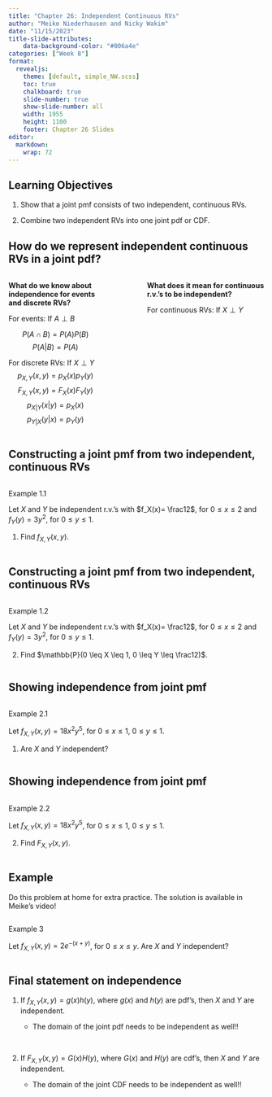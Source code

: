 ```yaml
---
title: "Chapter 26: Independent Continuous RVs"
author: "Meike Niederhausen and Nicky Wakim"
date: "11/15/2023"
title-slide-attributes:
    data-background-color: "#006a4e"
categories: ["Week 8"]
format: 
  revealjs:
    theme: [default, simple_NW.scss]
    toc: true
    chalkboard: true
    slide-number: true
    show-slide-number: all
    width: 1955
    height: 1100
    footer: Chapter 26 Slides
editor: 
  markdown: 
    wrap: 72
---
```


## Learning Objectives

1. Show that a joint pmf consists of two independent, continuous RVs.

2. Combine two independent RVs into one joint pdf or CDF.

## How do we represent independent continuous RVs in a joint pdf?

::: columns
::: {.column width="40%"}
**What do we know about independence for events and discrete RVs?**

For events: If $A \perp B$

$$P(A \cap B) = P(A)P(B)$$ $$P(A|B) = P(A)$$

For discrete RVs: If $X \perp Y$ $$p_{X,Y}(x,y) = p_{X}(x)p_{Y}(y)$$
$$F_{X,Y}(x,y) = F_{X}(x)F_{Y}(y)$$ $$p_{X|Y}(x|y) = p_{X}(x)$$
$$p_{Y|X}(y|x) = p_{Y}(y)$$
:::

::: {.column width="10%"}
:::

::: {.column width="50%"}
**What does it mean for continuous r.v.'s to be independent?**

For continuous RVs: If $X \perp Y$
:::

:::

## Constructing a joint pmf from two independent, continuous RVs

::: columns 
::: {.column width="30%"}
::: example
::: ex-title
Example 1.1
:::
::: ex-cont
Let $X$ and $Y$ be independent r.v.'s with
$f_X(x)= \frac12$, for $0 \leq x \leq 2$ and $f_Y(y)= 3y^2$, for
$0 \leq y \leq 1$.

1.  Find $f_{X,Y}(x,y)$.
:::
:::

:::
:::

## Constructing a joint pmf from two independent, continuous RVs

::: columns 
::: {.column width="30%"}
::: example
::: ex-title
Example 1.2
:::
::: ex-cont
Let $X$ and $Y$ be independent r.v.'s with
$f_X(x)= \frac12$, for $0 \leq x \leq 2$ and $f_Y(y)= 3y^2$, for
$0 \leq y \leq 1$.

2.  Find $\mathbb{P}(0 \leq X \leq 1, 0 \leq Y \leq \frac12)$.
:::
:::

:::
:::

## Showing independence from joint pmf

::: columns 
::: {.column width="30%"}
::: example
::: ex-title
Example 2.1
:::
::: ex-cont
Let $f_{X,Y}(x,y)= 18 x^2 y^5$, for
$0 \leq x \leq 1, \ 0 \leq y \leq 1$.

1.  Are $X$ and $Y$ independent?
:::
:::

:::
:::

## Showing independence from joint pmf

::: columns 
::: {.column width="30%"}
::: example
::: ex-title
Example 2.2
:::
::: ex-cont
Let $f_{X,Y}(x,y)= 18 x^2 y^5$, for
$0 \leq x \leq 1, \ 0 \leq y \leq 1$.

2.  Find $F_{X,Y}(x,y)$.
:::
:::

:::
:::

## Example

::: {.callout-important appearance="simple" icon="false"}
Do this problem at home for extra practice. The solution is available in
Meike's video!
:::

::: columns 
::: {.column width="30%"}
::: example
::: ex-title
Example 3
:::
::: ex-cont
Let $f_{X,Y}(x,y)= 2 e^{-(x+y)}$, for
$0 \leq x \leq y$. Are $X$ and $Y$ independent?
:::
:::

:::
:::

## Final statement on independence

1.  If $f_{X,Y}(x,y)= g(x)h(y)$, where $g(x)$ and $h(y)$ are pdf's, then
    $X$ and $Y$ are independent.

    -   The domain of the joint pdf needs to be independent as well!!
    
 
 
 
 

2.  If $F_{X,Y}(x,y)= G(x)H(y)$, where $G(x)$ and $H(y)$ are cdf's, then
    $X$ and $Y$ are independent.

    -   The domain of the joint CDF needs to be independent as well!!
